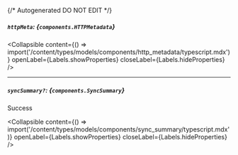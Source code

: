 {/* Autogenerated DO NOT EDIT  */}

##### `httpMeta`: *{`components.HTTPMetadata`}*

<Collapsible content={() => import('/content/types/models/components/http_metadata/typescript.mdx')} openLabel={Labels.showProperties} closeLabel={Labels.hideProperties} />


---
##### `syncSummary?`: *{`components.SyncSummary`}*
Success

<Collapsible content={() => import('/content/types/models/components/sync_summary/typescript.mdx')} openLabel={Labels.showProperties} closeLabel={Labels.hideProperties} />



